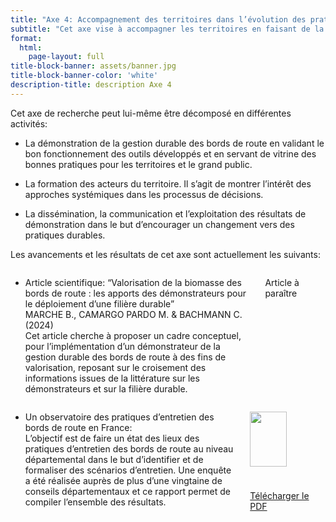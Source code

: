 ```yaml
---
title: "Axe 4: Accompagnement des territoires dans l’évolution des pratiques"
subtitle: "Cet axe vise à accompagner les territoires en faisant de la chaire un espace d’échange, de restitution et de mise à disposition de connaissances par la démonstration des outils/méthodes développés dans les axes précédents, par la formation et la mise en valeur des bonnes pratiques sur les territoires d’expérimentation."
format: 
  html:
    page-layout: full
title-block-banner: assets/banner.jpg
title-block-banner-color: 'white'
description-title: description Axe 4
---
```


Cet axe de recherche peut lui-même être décomposé en différentes activités:

- La démonstration de la gestion durable des bords de route en validant le bon fonctionnement des outils développés et en servant de vitrine des bonnes pratiques pour les territoires et le grand public.

- La formation des acteurs du territoire. Il s'agit de montrer l'intérêt des approches systémiques dans les processus de décisions.

- La dissémination, la communication et l'exploitation des résultats de démonstration dans le but d'encourager un changement vers des pratiques durables.

Les avancements et les résultats de cet axe sont actuellement les suivants:

:::: {.columns .column-page-inset}
::: {.column width="80%"}
- Article scientifique: "Valorisation de la biomasse des bords de route : les apports des démonstrateurs pour le déploiement d’une filière durable" <br>
MARCHE B., CAMARGO PARDO M. & BACHMANN C. (2024) <br>
Cet article cherche à proposer un cadre conceptuel, pour l’implémentation d’un démonstrateur de la gestion durable des bords de route à des fins de valorisation, reposant sur le croisement des informations issues de la littérature sur les démonstrateurs et sur la filière durable.
:::
::: {.column width="20%"}
Article à paraître
:::
::::

:::: {.columns .column-page-inset}
::: {.column width="75%"}
- Un observatoire des pratiques d'entretien des bords de route en France: <br>
L'objectif est de faire un état des lieux des pratiques d'entretien des bords de route au niveau départemental dans le but d'identifier et de formaliser des scénarios d'entretien. Une enquête a été réalisée auprès de plus d'une vingtaine de conseils départementaux et ce rapport permet de compiler l'ensemble des résultats.
:::
::: {.column width="25%"}
![](assets/img_observatoire.JPG){width=70% fig-align='center'}
[Télécharger le PDF](https://drive.google.com/file/d/15xHW4QB07705LAqrpRR5bm0CmlJw2Bjj/view?usp=drive_link)
:::
::::


